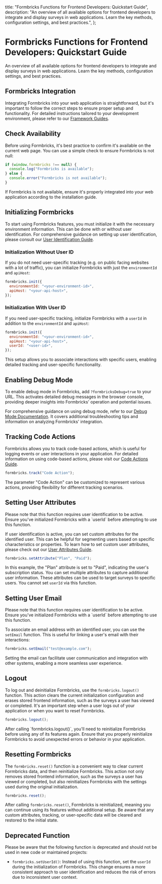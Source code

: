 
  title: "Formbricks Functions for Frontend Developers: Quickstart Guide",
  description:
    "An overview of all available options for frontend developers to integrate and display surveys in web applications. Learn the key methods, configuration settings, and best practices.",
};

# Formbricks Functions for Frontend Developers: Quickstart Guide

An overview of all available options for frontend developers to integrate and display surveys in web applications. Learn the key methods, configuration settings, and best practices.

## Formbricks Integration

Integrating Formbricks into your web application is straightforward, but it's important to follow the correct steps to ensure proper setup and functionality. For detailed instructions tailored to your development environment, please refer to our [Framework Guides](/docs/getting-started/framework-guides).

## Check Availability

Before using Formbricks, it's best practice to confirm it's available on the current web page. You can use a simple check to ensure Formbricks is not null:

<Col>
<CodeGroup title="Check Formbricks Availability">

```javascript
if (window.formbricks !== null) {
  console.log("Formbricks is available");
} else {
  console.error("Formbricks is not available");
}
```

</CodeGroup>
</Col>

If Formbricks is not available, ensure it's properly integrated into your web application according to the installation guide.

## Initializing Formbricks

To start using Formbricks features, you must initialize it with the necessary environment information. This can be done with or without user identification.
For comprehensive guidance on setting up user identification, please consult our [User Identification Guide](/docs/in-app-surveys/user-identification).

### Initialization Without User ID

If you do not need user-specific tracking (e.g. on public facing websites with a lot of traffic), you can initialize Formbricks with just the `environmentId` and `apiHost`:

<Col>
<CodeGroup title="Initialize Without User ID">

```javascript
formbricks.init({
  environmentId: "<your-environment-id>",
  apiHost: "<your-api-host>",
});
```

</CodeGroup>
</Col>

### Initialization With User ID

If you need user-specific tracking, initialize Formbricks with a `userId` in addition to the `environmentId` and `apiHost`:

<Col>
<CodeGroup title="Initialize With User ID">

```javascript
formbricks.init({
  environmentId: "<your-environment-id>",
  apiHost: "<your-api-host>",
  userId: "<user-id>",
});
```

</CodeGroup>
</Col>

This setup allows you to associate interactions with specific users, enabling detailed tracking and user-specific functionality.

## Enabling Debug Mode

To enable debug mode in Formbricks, add `?formbricksDebug=true` to your URL. This activates detailed debug messages in the browser console, providing deeper insights into Formbricks' operation and potential issues.

For comprehensive guidance on using debug mode, refer to our [Debug Mode Documentation](/docs/getting-started/framework-guides#debugging-formbricks-integration). It covers additional troubleshooting tips and information on analyzing Formbricks' integration.

## Tracking Code Actions

Formbricks allows you to track code-based actions, which is useful for logging events or user interactions in your application.
For detailed information on using code-based actions, please visit our [Code Actions Guide](/docs/in-app-surveys/actions#code-actions).

<Col>
<CodeGroup title="Track Code Action">

```javascript
formbricks.track("Code Action");
```

</CodeGroup>
</Col>

The parameter "Code Action" can be customized to represent various actions, providing flexibility for different tracking scenarios.

## Setting User Attributes

<Note>
  Please note that this function requires user identification to be active. Ensure you've initialized
  Formbricks with a `userId` before attempting to use this function.
</Note>

If user identification is active, you can set custom attributes for the identified user. This can be helpful for segmenting users based on specific characteristics or properties.
To learn how to set custom user attributes, please check out our [User Attributes Guide](/docs/in-app-surveys/attributes#setting-custom-user-attributes).

<Col>
<CodeGroup title="Set User Attribute">

```javascript
formbricks.setAttribute("Plan", "Paid");
```

</CodeGroup>
</Col>

In this example, the "Plan" attribute is set to "Paid", indicating the user's subscription status. You can set multiple attributes to capture additional user information. These attributes can be used to target surveys to specific users. You cannot set `userId` via this function.

## Setting User Email

<Note>
  Please note that this function requires user identification to be active. Ensure you've initialized
  Formbricks with a `userId` before attempting to use this function.
</Note>

To associate an email address with an identified user, you can use the `setEmail` function. This is useful for linking a user's email with their interactions:

<Col>
<CodeGroup title="Set User Email">

```javascript
formbricks.setEmail("test@example.com");
```

</CodeGroup>
</Col>

Setting the email can facilitate user communication and integration with other systems, enabling a more seamless user experience.

## Logout

To log out and deinitialize Formbricks, use the `formbricks.logout()` function. This action clears the current initialization configuration and erases stored frontend information, such as the surveys a user has viewed or completed. It's an important step when a user logs out of your application or when you want to reset Formbricks.

<Col>
<CodeGroup title="Logout User">

```javascript
formbricks.logout();
```

</CodeGroup>
</Col>

<Note>
  After calling `formbricks.logout()`, you'll need to reinitialize Formbricks before using any of its features
  again. Ensure that you properly reinitialize Formbricks to avoid unexpected errors or behavior in your
  application.
</Note>

## Resetting Formbricks

The `formbricks.reset()` function is a convenient way to clear current Formbricks data, and then reinitialize Formbricks. This action not only removes stored frontend information, such as the surveys a user has viewed or completed, but also reinitializes Formbricks with the settings used during the original initialization.

<Col>
<CodeGroup title="Reset Formbricks">

```javascript
formbricks.reset();
```

</CodeGroup>
</Col>

After calling `formbricks.reset()`, Formbricks is reinitialized, meaning you can continue using its features without additional setup. Be aware that any custom attributes, tracking, or user-specific data will be cleared and restored to the initial state.

## Deprecated Function

Please be aware that the following function is deprecated and should not be used in new code or maintained projects:

- `formbricks.setUserId()`: Instead of using this function, set the `userId` during the initialization of Formbricks. This change ensures a more consistent approach to user identification and reduces the risk of errors due to inconsistent user context.
